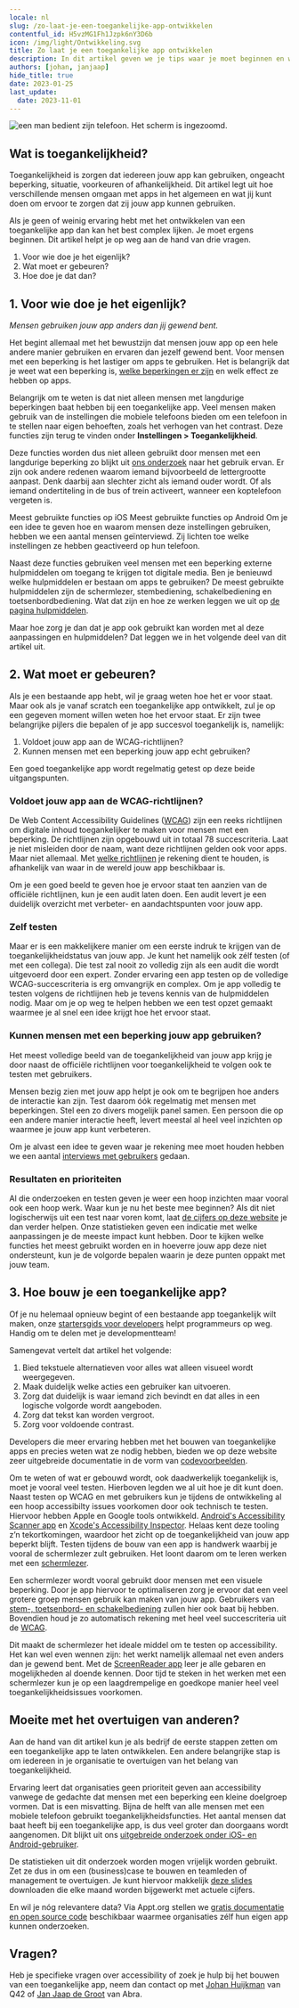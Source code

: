 ```yaml
---
locale: nl
slug: /zo-laat-je-een-toegankelijke-app-ontwikkelen
contentful_id: H5vzMG1Fh1Jzpk6nY3D6b
icon: /img/light/Ontwikkeling.svg
title: Zo laat je een toegankelijke app ontwikkelen
description: In dit artikel geven we je tips waar je moet beginnen en waar je rekening mee moet houden als je een app toegankelijk wilt maken voor een zo groot mogelijke groep gebruikers, waaronder mensen met een beperking.
authors: [johan, janjaap]
hide_title: true
date: 2023-01-25
last_update:
  date: 2023-11-01
---
```


<Hero
  title="Zo laat je een toegankelijke app ontwikkelen"
  description="In dit artikel geven we je tips waar je moet beginnen en waar je rekening mee moet houden als je een app toegankelijk wilt maken voor een zo groot mogelijke groep gebruikers, waaronder mensen met een beperking. "
/>

<Image src="/img/light/Q42 Amsterdam - Real User Feedback Thursday -5 met blinden en slechtzienden (9).jpg" alt="een man bedient zijn telefoon. Het scherm is ingezoomd."/>

## Wat is toegankelijkheid?

Toegankelijkheid is zorgen dat iedereen jouw app kan gebruiken, ongeacht beperking, situatie, voorkeuren of afhankelijkheid. Dit artikel legt uit hoe verschillende mensen omgaan met apps in het algemeen en wat jij kunt doen om ervoor te zorgen dat zij jouw app kunnen gebruiken.

Als je geen of weinig ervaring hebt met het ontwikkelen van een toegankelijke app dan kan het best complex lijken. Je moet ergens beginnen. Dit artikel helpt je op weg aan de hand van drie vragen.

1. Voor wie doe je het eigenlijk?
2. Wat moet er gebeuren?
3. Hoe doe je dat dan?

## 1. Voor wie doe je het eigenlijk?

*Mensen gebruiken jouw app anders dan jij gewend bent.*

Het begint allemaal met het bewustzijn dat mensen jouw app op een hele andere manier gebruiken en ervaren dan jezelf gewend bent. Voor mensen met een beperking is het lastiger om apps te gebruiken. Het is belangrijk dat je weet wat een beperking is, [welke beperkingen er zijn](/nl/artikelen/beperkingen) en welk effect ze hebben op apps.

Belangrijk om te weten is dat niet alleen mensen met langdurige beperkingen baat hebben bij een toegankelijke app. Veel mensen maken gebruik van de instellingen die mobiele telefoons bieden om een telefoon in te stellen naar eigen behoeften, zoals het verhogen van het contrast. Deze functies zijn terug te vinden onder **Instellingen > Toegankelijkheid**.

Deze functies worden dus niet alleen gebruikt door mensen met een langdurige beperking zo blijkt uit [ons onderzoek](/nl/stats) naar het gebruik ervan. Er zijn ook andere redenen waarom iemand bijvoorbeeld de lettergrootte aanpast. Denk daarbij aan slechter zicht als iemand ouder wordt. Of als iemand ondertiteling in de bus of trein activeert, wanneer een koptelefoon vergeten is.

<TwoColumnBlock>
  <LeftColumn>
    <ColumnRow>
      <PercentageBlock
        metrics={[
          { title: 'Tekstgrootte aanpassen', key: 'ios-non_default_content_size-true', isPercentage: true },
          { title: 'Donkere modus', key: 'ios-preference_ui_style-dark', isPercentage: true },
          { title: 'Scherm inzoomen', key: 'ios-screen_zoomed-true', isPercentage: true },
          { title: 'Vette tekst', key: 'ios-accessibility_is_bold_text_enabled-true', isPercentage: true },
          { title: 'Herstel door schudden uit', key: 'ios-accessibility_is_shake_to_undo_enabled-false', isPercentage: true }
        ]}
        label="Alle gebruiksstatistieken"
        url="/nl/stats">
        Meest gebruikte functies op iOS
      </PercentageBlock>
    </ColumnRow>
  </LeftColumn>
  <RightColumn>
    <ColumnRow>
      <PercentageBlock
        metrics={[
          { title: 'Donkere modus', key: 'android-preference_is_nightmode_enabled-true', isPercentage: true },
          { title: 'Ondertiteling', key: 'android-accessibility_is_closed_captioning_enabled-true', isPercentage: true },
          { title: 'Scherm oriëntatie landscape', key: 'android-screen_orientation-landscape', isPercentage: true },
          { title: 'Weergavegrootte', key: 'android-screen_display_scale_default_comparison-bigger', isPercentage: true },
          { title: 'Tekstgrootte aanpassen', key: 'android-default_screen_font_scale-false', isPercentage: true }
        ]}
        label="Alle gebruiksstatistieken"
        url="/nl/stats">
        Meest gebruikte functies op Android
      </PercentageBlock>
    </ColumnRow>
  </RightColumn>
</TwoColumnBlock>
Om je een idee te geven hoe en waarom mensen deze instellingen gebruiken, hebben we een aantal mensen geïnterviewd. Zij lichten toe welke instellingen ze hebben geactiveerd op hun telefoon.

<Quote
  quote="Hoeveel uur ik per dag mijn telefoon gebruik? Hoeveel uur gebruik jij je ogen?"
  name="Jesse"
  image="/img/light/Jesse.png"
  alt="Foto Jesse"
  linkLabel="Bekijk alle interviews"
  url="/nl/artikelen/interviews"
/>

Naast deze functies gebruiken veel mensen met een beperking externe hulpmiddelen om toegang te krijgen tot digitale media. Ben je benieuwd welke hulpmiddelen er bestaan om apps te gebruiken? De meest gebruikte hulpmiddelen zijn de schermlezer, stembediening, schakelbediening en toetsenbordbediening. Wat dat zijn en hoe ze werken leggen we uit op [de pagina hulpmiddelen](/nl/artikelen/hulpmiddelen).

Maar hoe zorg je dan dat je app ook gebruikt kan worden met al deze aanpassingen en hulpmiddelen? Dat leggen we in het volgende deel van dit artikel uit.

## **2. Wat moet er gebeuren?**

Als je een bestaande app hebt, wil je graag weten hoe het er voor staat. Maar ook als je vanaf scratch een toegankelijke app ontwikkelt, zul je op een gegeven moment willen weten hoe het ervoor staat. Er zijn twee belangrijke pijlers die bepalen of je app succesvol toegankelijk is, namelijk:

1. Voldoet jouw app aan de WCAG-richtlijnen?
2. Kunnen mensen met een beperking jouw app echt gebruiken?

Een goed toegankelijke app wordt regelmatig getest op deze beide uitgangspunten.

### Voldoet jouw app aan de WCAG-richtlijnen?

De Web Content Accessibility Guidelines ([WCAG](/nl/richtlijnen/wcag)) zijn een reeks richtlijnen om digitale inhoud toegankelijker te maken voor mensen met een beperking. De richtlijnen zijn opgebouwd uit in totaal 78 succescriteria. Laat je niet misleiden door de naam, want deze richtlijnen gelden ook voor apps. Maar niet allemaal. Met [welke richtlijnen](/nl/richtlijnen) je rekening dient te houden, is afhankelijk van waar in de wereld jouw app beschikbaar is.

Om je een goed beeld te geven hoe je ervoor staat ten aanzien van de officiële richtlijnen, kun je een audit laten doen. Een audit levert je een duidelijk overzicht met verbeter- en aandachtspunten voor jouw app.

### Zelf testen

Maar er is een makkelijkere manier om een eerste indruk te krijgen van de toegankelijkheidstatus van jouw app. Je kunt het namelijk ook zélf testen (of met een collega). Die test zal nooit zo volledig zijn als een audit die wordt uitgevoerd door een expert. Zonder ervaring een app testen op de volledige WCAG-succescriteria is erg omvangrijk en complex. Om je app volledig te testen volgens de richtlijnen heb je tevens kennis van de hulpmiddelen nodig. Maar om je op weg te helpen hebben we een test opzet gemaakt waarmee je al snel een idee krijgt hoe het ervoor staat.

<LinkList title="WCAG Testing for Beginners Link" isHighlighted={true}>
  <LinkListItem
    url="/nl/richtlijnen/beginnersgids-toegankelijkheid-testen"
    title="Beginnersgids toegankelijkheid testen"
    appearance="link"
    label="Beginnersgids toegankelijkheid testen"
    description="Hoe test je zelf of je app toegankelijk is?"
    image="/img/light/features.svg"
    alt="Features icon"
  />
</LinkList>

### Kunnen mensen met een beperking jouw app gebruiken?

Het meest volledige beeld van de toegankelijkheid van jouw app krijg je door naast de officiële richtlijnen voor toegankelijkheid te volgen ook te testen met gebruikers.

Mensen bezig zien met jouw app helpt je ook om te begrijpen hoe anders de interactie kan zijn. Test daarom óók regelmatig met mensen met beperkingen. Stel een zo divers mogelijk panel samen. Een persoon die op een andere manier interactie heeft, levert meestal al heel veel inzichten op waarmee je jouw app kunt verbeteren.

Om je alvast een idee te geven waar je rekening mee moet houden hebben we een aantal [interviews met gebruikers](/nl/artikelen/interviews) gedaan.

### **Resultaten en prioriteiten**

Al die onderzoeken en testen geven je weer een hoop inzichten maar vooral ook een hoop werk. Waar kun je nu het beste mee beginnen? Als dit niet logischerwijs uit een test naar voren komt, laat [de cijfers op deze website](/nl/stats) je dan verder helpen. Onze statistieken geven een indicatie met welke aanpassingen je de meeste impact kunt hebben. Door te kijken welke functies het meest gebruikt worden en in hoeverre jouw app deze niet ondersteunt, kun je de volgorde bepalen waarin je deze punten oppakt met jouw team.

## 3. Hoe bouw je een toegankelijke app?

Of je nu helemaal opnieuw begint of een bestaande app toegankelijk wilt maken, onze [startersgids voor developers](/nl/artikelen/toegankelijke-app-beginnersgids) helpt programmeurs op weg. Handig om te delen met je developmentteam!

Samengevat vertelt dat artikel het volgende:

1. Bied tekstuele alternatieven voor alles wat alleen visueel wordt weergegeven.
2. Maak duidelijk welke acties een gebruiker kan uitvoeren.
3. Zorg dat duidelijk is waar iemand zich bevindt en dat alles in een logische volgorde wordt aangeboden.
4. Zorg dat tekst kan worden vergroot.
5. Zorg voor voldoende contrast.

Developers die meer ervaring hebben met het bouwen van toegankelijke apps en precies weten wat ze nodig hebben, bieden we op deze website zeer uitgebreide documentatie in de vorm van [codevoorbeelden](/nl/docs).

Om te weten of wat er gebouwd wordt, ook daadwerkelijk toegankelijk is, moet je vooral veel testen. Hierboven legden we al uit hoe je dit kunt doen. Naast testen op WCAG en met gebruikers kun je tijdens de ontwikkeling al een hoop accessibilty issues voorkomen door ook technisch te testen. Hiervoor hebben Apple en Google tools ontwikkeld. [Android's Accessibility Scanner app](https://developer.android.com/guide/topics/ui/accessibility/testing#accessibility-scanner) en [Xcode's Accessibility Inspector](https://developer.apple.com/library/archive/documentation/Accessibility/Conceptual/AccessibilityMacOSX/OSXAXTestingApps.html). Helaas kent deze tooling z’n tekortkomingen, waardoor het zicht op de toegankelijkheid van jouw app beperkt blijft. Testen tijdens de bouw van een app is handwerk waarbij je vooral de schermlezer zult gebruiken. Het loont daarom om te leren werken met een [schermlezer](/nl/stats/schermlezer).

Een schermlezer wordt vooral gebruikt door mensen met een visuele beperking. Door je app hiervoor te optimaliseren zorg je ervoor dat een veel grotere groep mensen gebruik kan maken van jouw app. Gebruikers van [stem-, toetsenbord- en schakelbediening](/nl/artikelen/hulpmiddelen) zullen hier ook baat bij hebben. Bovendien houd je zo automatisch rekening met heel veel succescriteria uit de [WCAG](/nl/richtlijnen/wcag).

Dit maakt de schermlezer het ideale middel om te testen op accessibility. Het kan wel even wennen zijn: het werkt namelijk allemaal net even anders dan je gewend bent. Met de [ScreenReader app](https://screenreader.app/) leer je alle gebaren en mogelijkheden al doende kennen. Door tijd te steken in het werken met een schermlezer kun je op een laagdrempelige en goedkope manier heel veel toegankelijkheidsissues voorkomen.

## Moeite met het overtuigen van anderen?

Aan de hand van dit artikel kun je als bedrijf de eerste stappen zetten om een toegankelijke app te laten ontwikkelen. Een andere belangrijke stap is om iedereen in je organisatie te overtuigen van het belang van toegankelijkheid.

Ervaring leert dat organisaties geen prioriteit geven aan accessibility vanwege de gedachte dat mensen met een beperking een kleine doelgroep vormen. Dat is een misvatting. Bijna de helft van alle mensen met een mobiele telefoon gebruikt toegankelijkheidsfuncties. Het aantal mensen dat baat heeft bij een toegankelijke app, is dus veel groter dan doorgaans wordt aangenomen. Dit blijkt uit ons [uitgebreide onderzoek onder iOS- en Android-gebruiker](/nl/stats).

De statistieken uit dit onderzoek worden mogen vrijelijk worden gebruikt. Zet ze dus in om een (business)case te bouwen en teamleden of management te overtuigen. Je kunt hiervoor makkelijk [deze slides](/nl/stats/download-stats) downloaden die elke maand worden bijgewerkt met actuele cijfers.

En wil je nóg relevantere data? Via Appt.org stellen we [gratis documentatie en open source code](/nl/artikelen/verzamel-jouw-eigen-toegankelijkheidsdata) beschikbaar waarmee organisaties zélf hun eigen app kunnen onderzoeken.

## Vragen?

Heb je specifieke vragen over accessibility of zoek je hulp bij het bouwen van een toegankelijke app, neem dan contact op met [Johan Huijkman](mailto:johan@q42.nl) van Q42 of [Jan Jaap de Groot](mailto:janjaap@abra.nl) van Abra.
